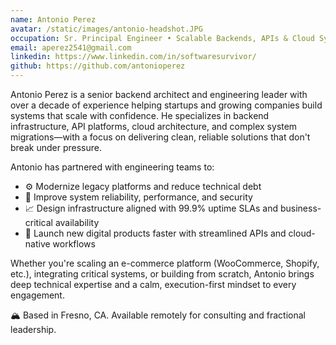 ```yaml
---
name: Antonio Perez
avatar: /static/images/antonio-headshot.JPG
occupation: Sr. Principal Engineer • Scalable Backends, APIs & Cloud Systems
email: aperez2541@gmail.com
linkedin: https://www.linkedin.com/in/softwaresurvivor/
github: https://github.com/antonioperez
---
```


Antonio Perez is a senior backend architect and engineering leader with over a decade of experience helping startups and growing companies build systems that scale with confidence. He specializes in backend infrastructure, API platforms, cloud architecture, and complex system migrations—with a focus on delivering clean, reliable solutions that don't break under pressure.

Antonio has partnered with engineering teams to:

- ⚙️ Modernize legacy platforms and reduce technical debt  
- 🔐 Improve system reliability, performance, and security  
- 📈 Design infrastructure aligned with 99.9% uptime SLAs and business-critical availability  
- 🚀 Launch new digital products faster with streamlined APIs and cloud-native workflows  

Whether you're scaling an e-commerce platform (WooCommerce, Shopify, etc.), integrating critical systems, or building from scratch, Antonio brings deep technical expertise and a calm, execution-first mindset to every engagement.

🏔️ Based in Fresno, CA. Available remotely for consulting and fractional leadership.